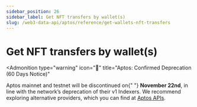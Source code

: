 ```yaml
---
sidebar_position: 26
sidebar_label: Get NFT transfers by wallet(s)
slug: /web3-data-api/aptos/reference/get-wallets-nft-transfers
---
```



# Get NFT transfers by wallet(s)


<Admonition
  type="warning"
  icon="🚨"
  title="Aptos: Confirmed Deprecation (60 Days Notice)"
>
  <p>
    Aptos mainnet and testnet will be discontinued on{" "}
    <strong>November 22nd</strong>, in line with the network’s deprecation of
    their v1 Indexers. We recommend exploring alternative providers, which you
    can find at <a href="https://aptos.dev/en/build/apis">Aptos APIs</a>.
  </p>
</Admonition>
<ApiReference {...config["aptos-web3"].getWalletsNFTTransfers} />

